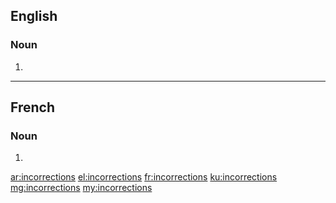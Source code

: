 ==English==

===Noun===
{{head|en|noun plural form}}

# {{plural of|incorrection|lang=en}}

----

==French==

===Noun===
{{head|fr|noun plural form|g=f}}

# {{plural of|incorrection|lang=fr}}

[[ar:incorrections]]
[[el:incorrections]]
[[fr:incorrections]]
[[ku:incorrections]]
[[mg:incorrections]]
[[my:incorrections]]
